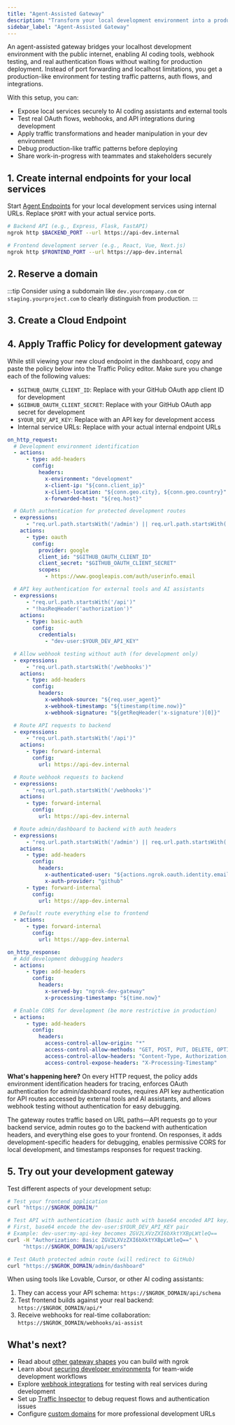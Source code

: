 ```yaml
---
title: "Agent-Assisted Gateway"
description: "Transform your local development environment into a production-ready testbed with real authentication, traffic transformation, and public accessibility for AI-assisted development."
sidebar_label: "Agent-Assisted Gateway"
---
```



An agent-assisted gateway bridges your localhost development environment with the public internet, enabling AI coding tools, webhook testing, and real authentication flows without waiting for production deployment.
Instead of port forwarding and localhost limitations, you get a production-like environment for testing traffic patterns, auth flows, and integrations.

With this setup, you can:

- Expose local services securely to AI coding assistants and external tools
- Test real OAuth flows, webhooks, and API integrations during development
- Apply traffic transformations and header manipulation in your dev environment
- Debug production-like traffic patterns before deploying
- Share work-in-progress with teammates and stakeholders securely

## 1. Create internal endpoints for your local services

Start [Agent Endpoints](/docs/universal-gateway/agent-endpoints/) for your local development services using internal URLs. Replace `$PORT` with your actual service ports.

```bash
# Backend API (e.g., Express, Flask, FastAPI)
ngrok http $BACKEND_PORT --url https://api-dev.internal

# Frontend development server (e.g., React, Vue, Next.js)
ngrok http $FRONTEND_PORT --url https://app-dev.internal
```

## 2. Reserve a domain

<ReserveDomain />

:::tip
Consider using a subdomain like `dev.yourcompany.com` or `staging.yourproject.com` to clearly distinguish from production.
:::

## 3. Create a Cloud Endpoint

<CloudEndpoint />

## 4. Apply Traffic Policy for development gateway

While still viewing your new cloud endpoint in the dashboard, copy and paste the policy below into the Traffic Policy editor.
Make sure you change each of the following values:

- `$GITHUB_OAUTH_CLIENT_ID`: Replace with your GitHub OAuth app client ID for development
- `$GIBHUB_OAUTH_CLIENT_SECRET`: Replace with your GitHub OAuth app secret for development
- `$YOUR_DEV_API_KEY`: Replace with an API key for development access
- Internal service URLs: Replace with your actual internal endpoint URLs

```yaml
on_http_request:
  # Development environment identification
  - actions:
      - type: add-headers
        config:
          headers:
            x-environment: "development"
            x-client-ip: "${conn.client_ip}"
            x-client-location: "${conn.geo.city}, ${conn.geo.country}"
            x-forwarded-host: "${req.host}"

  # OAuth authentication for protected development routes
  - expressions:
      - "req.url.path.startsWith('/admin') || req.url.path.startsWith('/dashboard')"
    actions:
      - type: oauth
        config:
          provider: google
          client_id: "$GITHUB_OAUTH_CLIENT_ID"
          client_secret: "$GITHUB_OAUTH_CLIENT_SECRET"
          scopes:
            - https://www.googleapis.com/auth/userinfo.email

  # API key authentication for external tools and AI assistants
  - expressions:
      - "req.url.path.startsWith('/api')"
      - "!hasReqHeader('authorization')"
    actions:
      - type: basic-auth
        config:
          credentials:
            - "dev-user:$YOUR_DEV_API_KEY"

  # Allow webhook testing without auth (for development only)
  - expressions:
      - "req.url.path.startsWith('/webhooks')"
    actions:
      - type: add-headers
        config:
          headers:
            x-webhook-source: "${req.user_agent}"
            x-webhook-timestamp: "${timestamp(time.now)}"
            x-webhook-signature: "${getReqHeader('x-signature')[0]}"

  # Route API requests to backend
  - expressions:
      - "req.url.path.startsWith('/api')"
    actions:
      - type: forward-internal
        config:
          url: https://api-dev.internal

  # Route webhook requests to backend
  - expressions:
      - "req.url.path.startsWith('/webhooks')"
    actions:
      - type: forward-internal
        config:
          url: https://api-dev.internal

  # Route admin/dashboard to backend with auth headers
  - expressions:
      - "req.url.path.startsWith('/admin') || req.url.path.startsWith('/dashboard')"
    actions:
      - type: add-headers
        config:
          headers:
            x-authenticated-user: "${actions.ngrok.oauth.identity.email}"
            x-auth-provider: "github"
      - type: forward-internal
        config:
          url: https://app-dev.internal

  # Default route everything else to frontend
  - actions:
      - type: forward-internal
        config:
          url: https://app-dev.internal

on_http_response:
  # Add development debugging headers
  - actions:
      - type: add-headers
        config:
          headers:
            x-served-by: "ngrok-dev-gateway"
            x-processing-timestamp: "${time.now}"

  # Enable CORS for development (be more restrictive in production)
  - actions:
      - type: add-headers
        config:
          headers:
            access-control-allow-origin: "*"
            access-control-allow-methods: "GET, POST, PUT, DELETE, OPTIONS, PATCH"
            access-control-allow-headers: "Content-Type, Authorization, X-API-Key"
            access-control-expose-headers: "X-Processing-Timestamp"
```

**What's happening here?**
On every HTTP request, the policy adds environment identification headers for tracing, enforces OAuth authentication for admin/dashboard routes, requires API key authentication for API routes accessed by external tools and AI assistants, and allows webhook testing without authentication for easy debugging.

The gateway routes traffic based on URL paths—API requests go to your backend service, admin routes go to the backend with authentication headers, and everything else goes to your frontend.
On responses, it adds development-specific headers for debugging, enables permissive CORS for local development, and timestamps responses for request tracking.

## 5. Try out your development gateway

<TryOut />

Test different aspects of your development setup:

```bash
# Test your frontend application
curl "https://$NGROK_DOMAIN/"

# Test API with authentication (basic auth with base64 encoded API key)
# First, base64 encode the dev-user:$YOUR_DEV_API_KEY pair
# Example: dev-user:my-api-key becomes ZGV2LXVzZXI6bXktYXBpLWtleQ==
curl -H "Authorization: Basic ZGV2LXVzZXI6bXktYXBpLWtleQ==" \
     "https://$NGROK_DOMAIN/api/users"

# Test OAuth protected admin route (will redirect to GitHub)
curl "https://$NGROK_DOMAIN/admin/dashboard"
```

When using tools like Lovable, Cursor, or other AI coding assistants:

1. They can access your API schema: `https://$NGROK_DOMAIN/api/schema`
2. Test frontend builds against your real backend: `https://$NGROK_DOMAIN/api/*`
3. Receive webhooks for real-time collaboration: `https://$NGROK_DOMAIN/webhooks/ai-assist`

## What's next?

- Read about [other gateway shapes](https://ngrok.com/blog-post/api-gateway-shapes-patterns-2025) you can build with ngrok
- Learn about [securing developer environments](/docs/universal-gateway/examples/secure-developer-environments) for team-wide development workflows
- Explore [webhook integrations](/docs/integrations) for testing with real services during development
- Set up [Traffic Inspector](https://dashboard.ngrok.com/traffic-inspector) to debug request flows and authentication issues
- Configure [custom domains](/docs/universal-gateway/custom-domains) for more professional development URLs

<Back />
